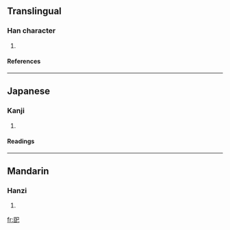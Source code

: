 ==Translingual==
===Han character===
{{Han char|rn=49|rad=己|as=06|sn=9|four=|canj=尸中口山 (SLRU)}}
# {{defn|Han|sort=己06}}
====References====
{{Han ref|kx=0327.100|dkj=08757|dj=0631.160|hdz=20986.080|uh=5DF8|ud=24056}}
----
==Japanese==
===Kanji===
{{ja-kanji|grade=|rs=己06}}
# {{defn|Japanese}} 
====Readings====
{{ja-readings|on=[[い]] (i), [[き]] (ki)|kun=[[ひろいあご]] (hiroiago), [[おおきい]] (ookii)}}
----
==Mandarin==
===Hanzi===
{{cmn-hanzi|pin=[[juǎn]] ([[juan3]]), [[yí]] ([[yi2]])|wg=chüan<sup>3</sup>, i<sup>2</sup>}}
# {{defn|Mandarin}}

[[fr:巸]]